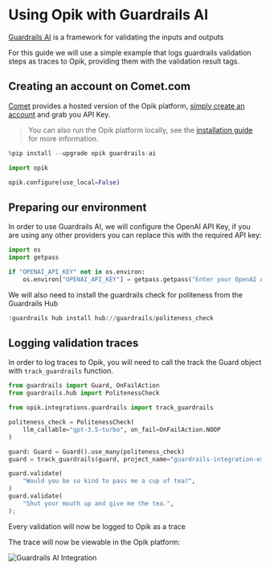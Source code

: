 # Using Opik with Guardrails AI

[Guardrails AI](https://github.com/guardrails-ai/guardrails) is a framework for validating the inputs and outputs 

For this guide we will use a simple example that logs guardrails validation steps as traces to Opik, providing them with the validation result tags.

## Creating an account on Comet.com

[Comet](https://www.comet.com/site?from=llm&utm_source=opik&utm_medium=colab&utm_content=openai&utm_campaign=opik) provides a hosted version of the Opik platform, [simply create an account](https://www.comet.com/signup?from=llm&utm_source=opik&utm_medium=colab&utm_content=openai&utm_campaign=opik) and grab you API Key.

> You can also run the Opik platform locally, see the [installation guide](https://www.comet.com/docs/opik/self-host/overview/?from=llm&utm_source=opik&utm_medium=colab&utm_content=openai&utm_campaign=opik) for more information.


```python
%pip install --upgrade opik guardrails-ai
```


```python
import opik

opik.configure(use_local=False)
```

## Preparing our environment

In order to use Guardrails AI, we will configure the OpenAI API Key, if you are using any other providers you can replace this with the required API key:


```python
import os
import getpass

if "OPENAI_API_KEY" not in os.environ:
    os.environ["OPENAI_API_KEY"] = getpass.getpass("Enter your OpenAI API key: ")
```

We will also need to install the guardrails check for politeness from the Guardrails Hub


```python
!guardrails hub install hub://guardrails/politeness_check
```

## Logging validation traces

In order to log traces to Opik, you will need to call the track the Guard object with `track_guardrails` function.


```python
from guardrails import Guard, OnFailAction
from guardrails.hub import PolitenessCheck

from opik.integrations.guardrails import track_guardrails

politeness_check = PolitenessCheck(
    llm_callable="gpt-3.5-turbo", on_fail=OnFailAction.NOOP
)

guard: Guard = Guard().use_many(politeness_check)
guard = track_guardrails(guard, project_name="guardrails-integration-example")

guard.validate(
    "Would you be so kind to pass me a cup of tea?",
)
guard.validate(
    "Shut your mouth up and give me the tea.",
);
```

Every validation will now be logged to Opik as a trace

The trace will now be viewable in the Opik platform:

![Guardrails AI Integration](https://raw.githubusercontent.com/comet-ml/opik/main/apps/opik-documentation/documentation/static/img/cookbook/guardrails_ai_traces_cookbook.png)
